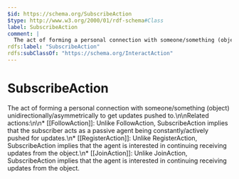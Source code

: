 ```yaml
---
$id: https://schema.org/SubscribeAction
$type: http://www.w3.org/2000/01/rdf-schema#Class
label: SubscribeAction
comment: |
  The act of forming a personal connection with someone/something (object) unidirectionally/asymmetrically to get updates pushed to.\n\nRelated actions:\n\n* [[FollowAction]]: Unlike FollowAction, SubscribeAction implies that the subscriber acts as a passive agent being constantly/actively pushed for updates.\n* [[RegisterAction]]: Unlike RegisterAction, SubscribeAction implies that the agent is interested in continuing receiving updates from the object.\n* [[JoinAction]]: Unlike JoinAction, SubscribeAction implies that the agent is interested in continuing receiving updates from the object.
rdfs:label: "SubscribeAction"
rdfs:subClassOf: "https://schema.org/InteractAction"
---
```


# SubscribeAction

The act of forming a personal connection with someone/something (object) unidirectionally/asymmetrically to get updates pushed to.\n\nRelated actions:\n\n* [[FollowAction]]: Unlike FollowAction, SubscribeAction implies that the subscriber acts as a passive agent being constantly/actively pushed for updates.\n* [[RegisterAction]]: Unlike RegisterAction, SubscribeAction implies that the agent is interested in continuing receiving updates from the object.\n* [[JoinAction]]: Unlike JoinAction, SubscribeAction implies that the agent is interested in continuing receiving updates from the object.

